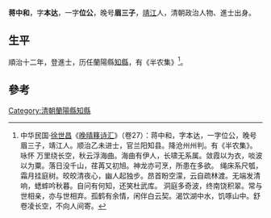 '''蒋中和'''，字'''本达'''，一字'''位公'''，晚号'''眉三子'''，[[靖江|靖江]]人，清朝政治人物、進士出身。

== 生平 ==
順治十二年，登進士，历任蘭陽縣[[知縣|知縣]]，有《半农集》<ref>中华民国·[[徐世昌|徐世昌]]《[[晚晴簃诗汇|晚晴簃诗汇]]》（卷27）：蒋中和，字本达，一字位公，晚号眉三子，靖江人。顺治乙未进士，官兰阳知县。降沧州州判。有《半农集》。 咏怀 万里绕长空，秋云浮海曲。海曲有伊人，长啸无系属。敛霞以为衣，啖波以为粟。落日没千山，荏苒又初旭。神龙亦可烹，所患在多欲。 绳床系尺瓠，霜月挂庭树。皎皎清夜心，幽人起独步。昂首盼空濛，云自疏林渡。无端发清响，蟋蟀吟秋暮。自问有何知，还笑杜武库。 洞庭多奇波，终南饶积翠。常与世相亲，亦与世相弃。孤鹤有余情，闲伴白云契。渴饮湖中水，饥啄山中。舒卷凌长空，不向人间寄。</ref>。

==參考==
{{reflist}}

{{順治十二年乙未科殿試金榜}}

{{Authority control}}

{{DEFAULTSORT:}}
[[Category:清朝蘭陽縣知縣|Category:清朝蘭陽縣知縣]]


{{清朝人物小作品}}